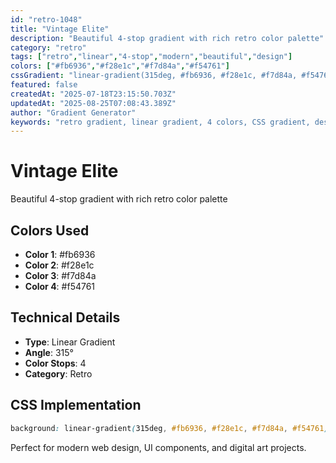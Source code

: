 ```yaml
---
id: "retro-1048"
title: "Vintage Elite"
description: "Beautiful 4-stop gradient with rich retro color palette"
category: "retro"
tags: ["retro","linear","4-stop","modern","beautiful","design"]
colors: ["#fb6936","#f28e1c","#f7d84a","#f54761"]
cssGradient: "linear-gradient(315deg, #fb6936, #f28e1c, #f7d84a, #f54761)"
featured: false
createdAt: "2025-07-18T23:15:50.703Z"
updatedAt: "2025-08-25T07:08:43.389Z"
author: "Gradient Generator"
keywords: "retro gradient, linear gradient, 4 colors, CSS gradient, design, #fb6936, #f28e1c, #f7d84a, #f54761"
---
```


# Vintage Elite

Beautiful 4-stop gradient with rich retro color palette

## Colors Used
- **Color 1**: #fb6936
- **Color 2**: #f28e1c
- **Color 3**: #f7d84a
- **Color 4**: #f54761

## Technical Details
- **Type**: Linear Gradient
- **Angle**: 315°
- **Color Stops**: 4
- **Category**: Retro

## CSS Implementation
```css
background: linear-gradient(315deg, #fb6936, #f28e1c, #f7d84a, #f54761);
```

Perfect for modern web design, UI components, and digital art projects.
